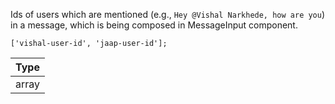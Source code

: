 Ids of users which are mentioned (e.g., `Hey @Vishal Narkhede, how are you`) in a message, which is being composed in MessageInput component.

```tsx
['vishal-user-id', 'jaap-user-id'];
```

| Type  |
| ----- |
| array |
